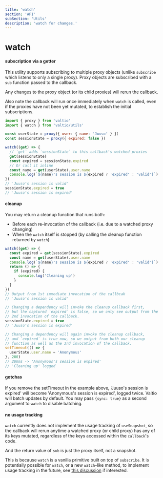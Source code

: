 ```yaml
---
title: 'watch'
section: 'API'
subSection: 'Utils'
description: 'watch for changes.'
---
```


# watch

#### subscription via a getter

This utility supports subscribing to multiple proxy objects (unlike `subscribe` which listens to only a single proxy). Proxy objects are subscribed with a `sub` function passed to the callback.

Any changes to the proxy object (or its child proxies) will rerun the callback.

Also note the callback will run once immediately when `watch` is called, even if the proxies have not been yet mutated, to establish the initial subscriptions.

```js
import { proxy } from 'valtio'
import { watch } from 'valtio/utils'

const userState = proxy({ user: { name: 'Juuso' } })
const sessionState = proxy({ expired: false })

watch((get) => {
  // `get` adds `sessionState` to this callback's watched proxies
  get(sessionState)
  const expired = sessionState.expired
  // Or call it inline
  const name = get(userState).user.name
  console.log(`${name}'s session is ${expired ? 'expired' : 'valid'}`)
})
// 'Juuso's session is valid'
sessionState.expired = true
// 'Juuso's session is expired'
```

#### cleanup

You may return a cleanup function that runs both:

- Before each re-invocation of the callback (i.e. due to a watched proxy changing)
- When the `watch` itself is stopped (by calling the cleanup function returned by `watch`)

```js
watch((get) => {
  const expired = get(sessionState).expired
  const name = get(userState).user.name
  console.log(`${name}'s session is ${expired ? 'expired' : 'valid'}`)
  return () => {
    if (expired) {
      console.log('Cleaning up')
    }
  }
})
// Output from 1st immediate invocation of the callbcak
// 'Juuso's session is valid'

// Changing a dependency will invoke the cleanup callback first,
// but the captured `expired` is false, so we only see output from the
// 2nd invocation of the callback.
sessionState.expired = true
// 'Juuso's session is expired'

// Changing a dependency will again invoke the cleanup callback,
// and `expired` is true now, so we output from both our cleanup
// function as well as the 3rd invocation of the callback.
setTimeout(() => {
  userState.user.name = 'Anonymous'
}, 200)
// 200ms -> 'Anonymous's session is expired'
// 'Cleaning up' logged
```

#### gotchas

If you remove the setTimeout in the example above, 'Juuso's session is expired' will become 'Anonymous's session is expired', logged twice. Valtio will batch updates by default. You may pass `{sync: true}` as a second argument to `watch` to disable batching.

#### no usage tracking

`watch` currently does not implement the usage tracking of `useSnapshot`, so the callback will rerun anytime a watched proxy (or child proxy) has any of its keys mutated, regardless of the keys accessed within the `callback`'s code.

And the return value of `sub` is just the proxy itself, not a snapshot.

This is because `watch` is a vanilla primitive built on top of `subscribe`. It is potentially possible for `watch`, or a new `watch`-like method, to implement usage tracking in the future, see [this discussion](https://github.com/pmndrs/valtio/discussions/640) if interested.
